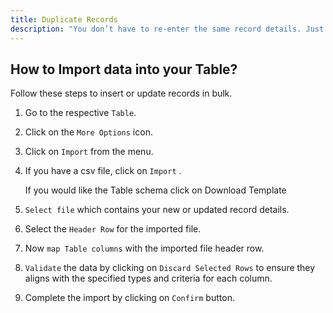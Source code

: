 ```yaml
---
title: Duplicate Records
description: "You don’t have to re-enter the same record details. Just duplicate the record and modify the details as you want and hit Save."
---
```


## How to Import data into your Table?

Follow these steps to insert or update records in bulk.

1. Go to the respective `Table`.
2. Click on the `More Options` icon.
3. Click on `Import` from the menu.
4. If you have a csv file, click on `Import` .
    
    <Tip> If you would like the Table schema click on Download Template </Tip>
    
5. `Select file` which contains your new or updated record details.
6. Select the `Header Row`  for the imported file.
7. Now `map Table columns` with the imported file header row. 
8. `Validate` the data by clicking on `Discard Selected Rows` to ensure they aligns with the specified types and criteria for each column.
9. Complete the import by clicking on `Confirm` button.
